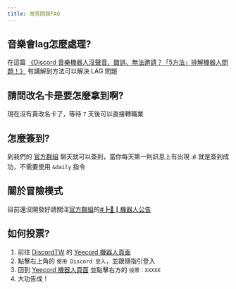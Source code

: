 ---
title: 常見問題FAQ
---


## 音樂會lag怎麼處理?

在這篇 [《Discord 音樂機器人沒聲音、錯誤、無法邀請？「5方法」排解機器人問題！》](/blog/discord-bot-troubleshooting/) 有講解到方法可以解決 LAG 問題

## 請問改名卡是要怎麼拿到啊?

現在沒有賣改名卡了，等待 `7` 天後可以直接轉職業

## 怎麼簽到?

到我們的 [官方群組](https://discord.gg/yeecord) 聊天就可以簽到，當你每天第一則訊息上有出現 `💰` 就是簽到成功，不需要使用 `&daily` 指令

## 關於冒險模式

目前還沒開發好請關注[官方群組](https://discord.gg/yeecord)的[#┣📢┃機器人公告](https://discord.com/channels/600363644991176822/738958522271924285)

## 如何投票?

1. 前往 [DiscordTW](https://yeecord.com/dst) 的 [Yeecord 機器人頁面](https://yeecord.com/dst)
2. 點擊右上角的 `使用 Discord 登入`，並跟隨指引登入
3. 回到 [Yeecord 機器人頁面](https://discordservers.tw/bots/) 並點擊右方的 `投票：XXXXX`
4. 大功告成！

<Adsense/>
